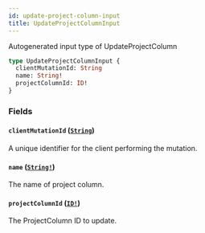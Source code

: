 ```yaml
---
id: update-project-column-input
title: UpdateProjectColumnInput
---
```


Autogenerated input type of UpdateProjectColumn

```graphql
type UpdateProjectColumnInput {
  clientMutationId: String
  name: String!
  projectColumnId: ID!
}
```

### Fields

#### `clientMutationId` ([`String`](/docs/api/scalars/string))

A unique identifier for the client performing the mutation.

#### `name` ([`String!`](/docs/api/scalars/string))

The name of project column.

#### `projectColumnId` ([`ID!`](/docs/api/scalars/id))

The ProjectColumn ID to update.
